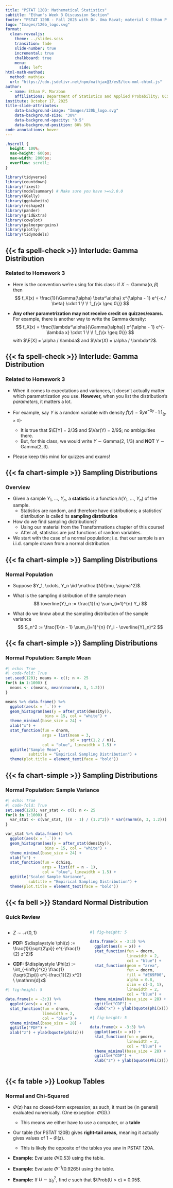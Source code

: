 ```yaml
---
title: "PSTAT 120B: Mathematical Statistics"
subtitle: "Ethan's Week 3 Discussion Section"
footer: "PSTAT 120B - Fall 2025 with Dr. Uma Ravat; material © Ethan P. Marzban"
logo: "Images/120b_logo.svg"
format: 
  clean-revealjs:
    theme: ../slides.scss
    transition: fade
    slide-number: true
    incremental: true 
    chalkboard: true
    menu:
      side: left
html-math-method:
  method: mathjax
  url: "https://cdn.jsdelivr.net/npm/mathjax@3/es5/tex-mml-chtml.js"
author:
  - name: Ethan P. Marzban
    affiliations: Department of Statistics and Applied Probability; UCSB <br /> <br />
institute: October 17, 2025
title-slide-attributes:
    data-background-image: "Images/120b_logo.svg"
    data-background-size: "30%"
    data-background-opacity: "0.5"
    data-background-position: 80% 50%
code-annotations: hover
---
```


<style>
mjx-math {
  font-size: 80% !important;
}
</style>

<script>
MathJax = {
  options: {
    menuOptions: {
      settings: {
        assistiveMml: false
      }
    }
  }
};
</script>
<script type="text/javascript" id="MathJax-script" async src="path-to-MathJax/tex-chtml.js"></script>


$$
\newcommand\R{\mathbb{R}}
\newcommand{\N}{\mathbb{N}}
\newcommand{\E}{\mathbb{E}}
\newcommand{\Prob}{\mathbb{P}}
\newcommand{\F}{\mathcal{F}}
\newcommand{\1}{1\!\!1}
\newcommand{\comp}[1]{#1^{\complement}}
\newcommand{\Var}{\mathrm{Var}}
\newcommand{\SD}{\mathrm{SD}}
\newcommand{\vect}[1]{\vec{\boldsymbol{#1}}}
\newcommand{\tvect}[1]{\vec{\boldsymbol{#1}}^{\mathsf{T}}}
\newcommand{\hvect}[1]{\widehat{\boldsymbol{#1}}}
\newcommand{\mat}[1]{\mathbf{#1}}
\newcommand{\tmat}[1]{\mathbf{#1}^{\mathsf{T}}}
\newcommand{\Cov}{\mathrm{Cov}}
\DeclareMathOperator*{\argmin}{\mathrm{arg} \ \min}
\newcommand{\iid}{\stackrel{\mathrm{i.i.d.}}{\sim}}
$$

```css
.hscroll {
  height: 100%;
  max-height: 600px;
  max-width: 2000px;
  overflow: scroll;
}
```

```r
library(tidyverse)
library(countdown)
library(fixest)
library(modelsummary) # Make sure you have >=v2.0.0
library(GGally)
library(ggokabeito)
library(reshape2)
library(pander)
library(gridExtra)
library(cowplot)
library(palmerpenguins)
library(plotly)
library(tidymodels)
```


## {{< fa spell-check >}} Interlude: Gamma Distribution
### Related to Homework 3

-   Here is the convention we're using for this class: if $X \sim \mathrm{Gamma}(\alpha, \beta)$ then
$$ f_X(x) = \frac{1}{\Gamma(\alpha) \beta^\alpha} x^{\alpha - 1} e^{-x / \beta} \cdot 1 \! \! 1_{\{x \geq 0\}} $$

-   **Any other parametrization may not receive credit on quizzes/exams.** For example, there is another way to write the Gamma density:
$$ f_X(x) = \frac{\lambda^\alpha}{\Gamma(\alpha)} x^{\alpha - 1} e^{-\lambda x} \cdot 1 \! \! 1_{\{x \geq 0\}} $$
with $\E[X] = \alpha / \lambda$ and $\Var(X) = \alpha / \lambda^2$. 

## {{< fa spell-check >}} Interlude: Gamma Distribution
### Related to Homework 3

-   When it comes to expectations and variances, it doesn't actually matter which parametrization you use. **However,** when you list the distribution's _parameters_, it matters a lot.

-   For example, say $Y$ is a random variable with density $f(y) = 9y e^{-3y} \cdot 1 \! \! 1_{\{y \geq 0\}}$. 
    -   It is true that $\E[Y] = 2/3$ and $\Var(Y) = 2/9$; no ambiguities there.
    -   But, for this class, we would write $Y \sim \mathrm{Gamma}(2, \ 1/3)$ and **NOT** $Y \sim \mathrm{Gamma}(2, 3)$.
    
-   Please keep this mind for quizzes and exams!


## {{< fa chart-simple >}} Sampling Distributions
### Overview

-   Given a sample _Y_~1~, ..., _Y_~_n_~, a [**statistic**]{.alert} is a function _h_(_Y_~1~, ..., _Y_~_n_~) of the sample.
    -   Statistics are random, and therefore have distributions; a statistics' distribution is called its [**sampling distribution**]{.alert}
    
-   How do we find sampling distributions?
    -   Using our material from the Transformations chapter of this course!
    -   After all, statistics are just functions of random variables.
    
-   We start with the case of a normal population; i.e. that our sample is an i.i.d. sample drawn from a normal distribution.
    
## {{< fa chart-simple >}} Sampling Distributions
### Normal Population

-   Suppose $Y_1, \cdots, Y_n \iid \mathcal{N}(\mu, \sigma^2)$.

-   What is the sampling distribution of the sample mean
$$ \overline{Y}_n := \frac{1}{n} \sum_{i=1}^{n} Y_i $$ 

-   What do we know about the sampling distribution of the sample variance
$$ S_n^2 := \frac{1}{n - 1} \sum_{i=1}^{n} (Y_i - \overline{Y}_n)^2 $$


## {{< fa chart-simple >}} Sampling Distributions
### Normal Population: Sample Mean

```r
#| echo: True
#| code-fold: True
set.seed(120); means <- c(); n <- 25
for(k in 1:1000) {
  means <- c(means, mean(rnorm(n, 3, 1.2)))
}
```

```r
means %>% data.frame() %>% 
  ggplot(aes(x = `.`)) +
  geom_histogram(aes(y = after_stat(density)),
                 bins = 15, col = "white") +
  theme_minimal(base_size = 24) + 
  xlab("x") +
  stat_function(fun = dnorm,
                args = list(mean = 3,
                            sd = sqrt(1.2 / n)),
                col = "blue", linewidth = 1.5) +
  ggtitle("Sample Mean", 
          subtitle = "Empirical Sampling Distribution") +
  theme(plot.title = element_text(face = "bold"))
```



## {{< fa chart-simple >}} Sampling Distributions
### Normal Population: Sample Variance

```r
#| echo: True
#| code-fold: True
set.seed(120); var_stat <- c(); n <- 25
for(k in 1:1000) {
  var_stat <- c(var_stat, ((n - 1) / (1.2^2)) * var(rnorm(n, 3, 1.2)))
}
```

```r
var_stat %>% data.frame() %>% 
  ggplot(aes(x = `.`)) +
  geom_histogram(aes(y = after_stat(density)),
                 bins = 15, col = "white") +
  theme_minimal(base_size = 24) + 
  xlab("x") + 
  stat_function(fun = dchisq,
                args = list(df = n - 1),
                col = "blue", linewidth = 1.5) +
  ggtitle("Scaled Sample Variance", 
          subtitle = "Empirical Sampling Distribution") +
  theme(plot.title = element_text(face = "bold"))
```


## {{< fa bell >}} Standard Normal Distribution
### Quick Review

:::: {.columns}

::: {.column width="50%"}
-   $Z \sim \mathcal{N}(0, 1)$

-   **PDF:** $\displaystyle \phi(z) := \frac{1}{\sqrt{2\pi}} e^{-\frac{1}{2} z^2}$

-   **CDF:** $\displaystyle \Phi(z) := \int_{-\infty}^{z} \frac{1}{\sqrt{2\pi}} e^{-\frac{1}{2} x^2} \ \mathrm{d}x$

::: {.fragment}
```r
#| fig-height: 5

data.frame(x = -3:3) %>% 
  ggplot(aes(x = x)) +
  stat_function(fun = dnorm, 
                linewidth = 2,
                col = "blue") +
  theme_minimal(base_size = 28) +
  ggtitle("PDF") +
  xlab("z") + ylab(bquote(phi(z)))
```
:::


:::

::: {.column width="50%"}
::: {.fragment}
```r
#| fig-height: 5

data.frame(x = -3:3) %>% 
  ggplot(aes(x = x)) +
  stat_function(fun = dnorm, 
                linewidth = 2,
                col = "blue") + 
  stat_function(geom = "area",
                fun = dnorm, 
                fill = "#E69F00",
                alpha = 0.8,
                xlim = c(-3, 1),
                linewidth = 2,
                col = "blue") +
  theme_minimal(base_size = 28) +
  ggtitle("CDF") +
  xlab("x") + ylab(bquote(phi(x))) 
```
:::


::: {.fragment}
```r
#| fig-height: 5

data.frame(x = -3:3) %>% 
  ggplot(aes(x = x)) +
  stat_function(fun = pnorm, 
                linewidth = 2,
                col = "blue") +
  theme_minimal(base_size = 28) +
  ggtitle("CDF") +
  xlab("z") + ylab(bquote(Phi(z))) 
```
:::
:::

::::

## {{< fa table >}} Lookup Tables
### Normal and Chi-Squared

-   $\Phi(z)$ has no closed-form expression; as such, it must be (in general) evaluated numerically. (One exception: $\Phi(0)$.)
    -   This means we either have to use a computer, or a **table**
    
-   Our table (for PSTAT 120B) gives **right-tail areas**, meaning it actually gives values of $1 - \Phi(z)$.
    -   This is likely the opposite of the tables you saw in PSTAT 120A.
    
-   **Example:** Evaluate $\Phi(0.53)$ using the table.

-   **Example:** Evaluate $\Phi^{-1}(0.9265)$ using the table.

-   **Example:** If $U \sim \chi^2_{8}$, find $c$ such that $\Prob(U > c) = 0.05$.